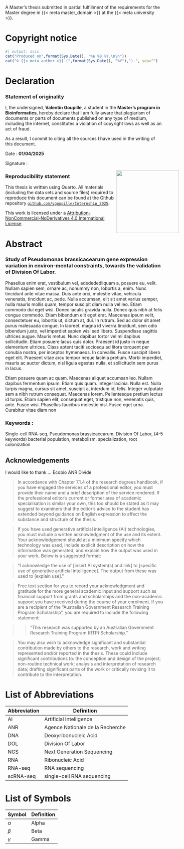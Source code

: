 ::: {.content-visible when-format="html"}

A Master's thesis submitted in partial fulfillment of the requirements for the Master degree in {{< meta master_domain >}} at the {{< meta university >}}.

:::

::: {.content-visible when-format="pdf"}
# Copyright notice {-}

```r
#| output: asis
cat("Produced on",format(Sys.Date(), "%e %B %Y.\n\n"))
cat("© {{< meta author >}} (",format(Sys.Date(), "%Y"),").", sep="")
```



# Declaration {-}
### Statement of originality
\begin{figure}[h]
    \raggedleft
    \includegraphics[width=200px]{figures/logo_Univ_Rennes.png}
\end{figure}

I, the undersigned, **Valentin Goupille**, a student in the **Master's program in Bioinformatics**,
hereby declare that I am fully aware that plagiarism of documents or parts of documents published on any type of medium, including the internet, constitutes a violation of copyright laws as well as an act of fraud.

As a result, I commit to citing all the sources I have used in the writing of this document.

Date : **01/04/2025**

Signature : 

![](figures/signature.png){width="200px" style="float: right; margin-right: -50px; margin-bottom: 20px;"}

### Reproducibility statement

This thesis is written using Quarto. All materials (including the data sets and source files) required to reproduce this document can be found at the Github repository [`github.com/vgoupille/Internship_2025`](https://github.com/vgoupille/Internship_2025).


This work is licensed under a [Attribution-NonCommercial-NoDerivatives 4.0 International License](https://creativecommons.org/licenses/by-nc-nd/4.0/deed.en).

\begin{figure}[h]
    \centering
    \includegraphics[width=75px]{figures/CC_BY-NC-ND.png}
\end{figure}

:::

# Abstract {-}


::: {.content-visible when-format="pdf"}
### Study of Pseudomonas brassicacearum gene expression variation in environ-mental constraints, towards the validation of Division Of Labor.
:::

::: {.text-justify}

Phasellus enim erat, vestibulum vel, adedededliquam a, posuere eu, velit. Nullam sapien sem, ornare ac, nonummy non, lobortis a, enim. Nunc tincidunt ante vitae massa. Duis ante orci, molestie vitae, vehicula venenatis, tincidunt ac, pede. Nulla accumsan, elit sit amet varius semper, nulla mauris mollis quam, tempor suscipit diam nulla vel leo. Etiam commodo dui eget wisi. Donec iaculis gravida nulla. Donec quis nibh at felis congue commodo. Etiam bibendum elit eget erat. Maecenas ipsum velit, consectetuer eu, lobortis ut, dictum at, dui. In rutrum. Sed ac dolor sit amet purus malesuada congue. In laoreet, magna id viverra tincidunt, sem odio bibendum justo, vel imperdiet sapien wisi sed libero. Suspendisse sagittis ultrices augue. Mauris metus. Nunc dapibus tortor vel mi dapibus sollicitudin. Etiam posuere lacus quis dolor. Praesent id justo in neque elementum ultrices. Class aptent taciti sociosqu ad litora torquent per conubia nostra, per inceptos hymenaeos. In convallis. Fusce suscipit libero eget elit. Praesent vitae arcu tempor neque lacinia pretium. Morbi imperdiet, mauris ac auctor dictum, nisl ligula egestas nulla, et sollicitudin sem purus in lacus.

Etiam posuere quam ac quam. Maecenas aliquet accumsan leo. Nullam dapibus fermentum ipsum. Etiam quis quam. Integer lacinia. Nulla est. Nulla turpis magna, cursus sit amet, suscipit a, interdum id, felis. Integer vulputate sem a nibh rutrum consequat. Maecenas lorem. Pellentesque pretium lectus id turpis. Etiam sapien elit, consequat eget, tristique non, venenatis quis, ante. Fusce wisi. Phasellus faucibus molestie nisl. Fusce eget urna. Curabitur vitae diam non 

:::

### Keywords :
Single-cell RNA-seq, Pseudomonas brassicacearum, Division Of Labor, (4-5 keywords)
bacterial population, metabolism, specialization, root colonization

::: {.content-visible when-format="pdf"}

# Acknowledgements {-}

I would like to thank ...
Ecobio 
ANR Divide 

> In accordance with Chapter 7.1.4 of the research degrees handbook, if you have engaged the services of a professional editor, you must provide their name and a brief description of the service rendered. If the professional editor's current or former area of academic specialisation is similar your own, this too should be stated as it may suggest to examiners that the editor's advice to the student has extended beyond guidance on English expression to affect the substance and structure of the thesis.

> If you have used generative artificial intelligence (AI) technologies, you must include a written acknowledgment of the use and its extent. Your acknowledgement should at a minimum specify which technology was used, include explicit description on how the information was generated, and explain how the output was used in your work. Below is a suggested format:

> "I acknowledge the use of [insert AI system(s) and link] to [specific use of generative artificial intelligence]. The output from these was used to [explain use]."

> Free text section for you to record your acknowledgment and gratitude for the more general academic input and support such as financial support from grants and scholarships and the non-academic support you have received during the course of your enrolment. If you are a recipient of the "Australian Government Research Training Program Scholarship", you are required to include the following statement:

> > "This research was supported by an Australian Government Research Training Program (RTP) Scholarship."

> You may also wish to acknowledge significant and substantial contribution made by others to the research, work and writing represented and/or reported in the thesis. These could include significant contributions to: the conception and design of the project; non-routine technical work; analysis and interpretation of research data; drafting significant parts of the work or critically revising it to contribute to the interpretation.

:::
::: {.content-visible when-format="pdf"}
# List of Abbreviations {-}

| Abbreviation | Definition |
|-------------|------------|
| AI | Artificial Intelligence |
| ANR | Agence Nationale de la Recherche |
| DNA | Deoxyribonucleic Acid |
| DOL | Division Of Labor |
| NGS | Next Generation Sequencing |
| RNA | Ribonucleic Acid |
| RNA-seq | RNA sequencing |
| scRNA-seq | single-cell RNA sequencing |

# List of Symbols {-}

| Symbol | Definition |
|--------|------------|
| $\alpha$ | Alpha |
| $\beta$ | Beta |
| $\gamma$ | Gamma |

```{=tex}
\renewcommand{\listfigurename}{List of Figures}
\renewcommand{\listtablename}{List of Tables}

\clearpage
\addcontentsline{toc}{chapter}{List of Figures}
\listoffigures

\clearpage
\addcontentsline{toc}{chapter}{List of Tables}
\listoftables
```

\clearpage\pagenumbering{arabic}\setcounter{page}{1}

:::
